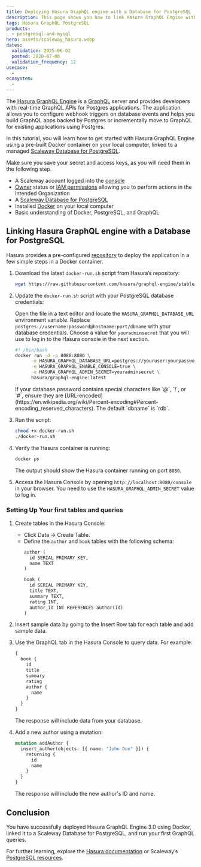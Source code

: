 ```yaml
---
title: Deploying Hasura GraphQL engine with a Database for PostgreSQL
description: This page shows you how to link Hasura GraphQL Engine with a Database for PostgreSQL
tags: Hasura GraphQL PostgreSQL
products:
  - postgresql-and-mysql
hero: assets/scaleway_hasura.webp
dates:
  validation: 2025-06-02
  posted: 2020-07-08
  validation_frequency: 12
usecase:
  -
ecosystem:
  -
---
```



The [Hasura GraphQL Engine](https://hasura.io) is a [GraphQL](https://graphql.org/) server and provides developers with real-time GraphQL APIs for Postgres applications. The application allows you to configure webhook triggers on database events and helps you build GraphQL apps backed by Postgres or incrementally move to GraphQL for existing applications using Postgres.

In this tutorial, you will learn how to get started with Hasura GraphQL Engine using a pre-built Docker container on your local computer, linked to a managed [Scaleway Database for PostgreSQL](https://www.scaleway.com/en/database/).

<Message type="important">
  Make sure you save your secret and access keys, as you will need them in the following step.
</Message>

<Requirements />

- A Scaleway account logged into the [console](https://console.scaleway.com)
- [Owner](/iam/concepts/#owner) status or [IAM permissions](/iam/concepts/#permission) allowing you to perform actions in the intended Organization
- A [Scaleway Database for PostgreSQL](https://www.scaleway.com/en/database/)
- Installed [Docker](https://docs.docker.com/get-docker/) on your local computer
- Basic understanding of Docker, PostgreSQL, and GraphQL

## Linking Hasura GraphQL engine with a Database for PostgreSQL

Hasura provides a pre-configured [repository](https://github.com/hasura/graphql-engine/tree/stable/install-manifests) to deploy the application in a few simple steps in a Docker container.

1. Download the latest `docker-run.sh` script from Hasura’s repository:
   ```bash
   wget https://raw.githubusercontent.com/hasura/graphql-engine/stable/install-manifests/docker-run/docker-run.sh
   ```

2. Update the `docker-run.sh` script with your PostgreSQL database credentials:

   Open the file in a text editor and locate the `HASURA_GRAPHQL_DATABASE_URL` environment variable. Replace `postgres://username:password@hostname:port/dbname` with your database credentials. Choose a value for `youradminsecret` that you will use to log in to the Hasura console in the next section.

   ```bash
   #! /bin/bash
   docker run -d -p 8080:8080 \
         -e HASURA_GRAPHQL_DATABASE_URL=postgres://youruser:yourpassword@yourhost:5432/dbname \
         -e HASURA_GRAPHQL_ENABLE_CONSOLE=true \
         -e HASURA_GRAPHQL_ADMIN_SECRET=youradminsecret \
         hasura/graphql-engine:latest
   ```

   <Message type="note">
     If your database password contains special characters like `@`, `!`, or `#`, ensure they are [URL-encoded](https://en.wikipedia.org/wiki/Percent-encoding#Percent-encoding_reserved_characters). The default `dbname` is `rdb`.
   </Message>

3. Run the script:
   ```bash
   chmod +x docker-run.sh
   ./docker-run.sh
   ```

4. Verify the Hasura container is running:
   ```bash
   docker ps
   ```
   The output should show the Hasura container running on port `8080`.

5. Access the Hasura Console by opening `http://localhost:8080/console` in your browser. You need to use the `HASURA_GRAPHQL_ADMIN_SECRET` value to log in.


### Setting Up Your first tables and queries

1. Create tables in the Hasura Console:
   - Click Data -> Create Table.
   - Define the `author` and `book` tables with the following schema:
     ```graphql
     author (
       id SERIAL PRIMARY KEY,
       name TEXT
     )

     book (
       id SERIAL PRIMARY KEY,
       title TEXT,
       summary TEXT,
       rating INT,
       author_id INT REFERENCES author(id)
     )
     ```

2. Insert sample data by going to the Insert Row tab for each table and add sample data.

3. Use the GraphQL tab in the Hasura Console to query data. For example:
   ```graphql
   {
     book {
       id
       title
       summary
       rating
       author {
         name
       }
     }
   }
   ```

   The response will include data from your database.

4. Add a new author using a mutation:
   ```graphql
   mutation addAuthor {
     insert_author(objects: [{ name: "John Doe" }]) {
       returning {
         id
         name
       }
     }
   }
   ```

   The response will include the new author's ID and name.

## Conclusion

You have successfully deployed Hasura GraphQL Engine 3.0 using Docker, linked it to a Scaleway Database for PostgreSQL, and run your first GraphQL queries.

For further learning, explore the [Hasura documentation](https://hasura.io/docs/latest/) or Scaleway’s [PostgreSQL resources](/managed-databases-for-postgresql-and-mysql/).